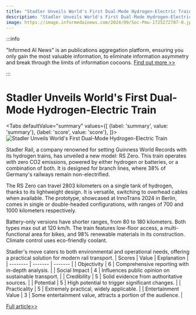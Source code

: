 ```yaml
---
title: "Stadler Unveils World's First Dual-Mode Hydrogen-Electric Train"
description: "Stadler Unveils World's First Dual-Mode Hydrogen-Electric Train"
image: https://image.informedainews.com/2024/09/Soc-Pmu-1725272787-0.jpg
---
```



:::info

"Informed AI News" is an publications aggregation platform, ensuring you only gain the most valuable information, to eliminate information asymmetry and break through the limits of information cocoons.  [Find out more >>](/)

:::

# Stadler Unveils World's First Dual-Mode Hydrogen-Electric Train


<Tabs
	defaultValue="summary"
	values={[
	{label: 'summary', value: 'summary'},
	{label: 'score', value: 'score'},
]}>
<TabItem value="summary">
<img
  src="https://image.informedainews.com/2024/09/Soc-Pmu-1725272787-0.jpg"
  alt="Stadler Unveils World's First Dual-Mode Hydrogen-Electric Train"
/>



Stadler Rail, a company renowned for setting Guinness World Records with its hydrogen trains, has unveiled a new model: RS Zero. This train operates with zero CO2 emissions, powered by either hydrogen or batteries, or a combination of both. It is designed for branch lines, where 38% of Germany's railways remain non-electrified.

The RS Zero can travel 2803 kilometers on a single tank of hydrogen, thanks to its lightweight design. It is versatile, switching to overhead cables when available. The prototype, showcased at InnoTrans 2024 in Berlin, comes in single or double-headed configurations, with ranges of 700 and 1000 kilometers respectively.

Battery-only versions have shorter ranges, from 80 to 180 kilometers. Both types max out at 120 km/h. The train features low-floor access, a multi-functional area for bikes, and 98% renewable materials in its construction. Climate control uses eco-friendly coolant.

Stadler's move caters to both environmental and operational needs, offering a practical solution for modern rail transport.
</TabItem>
<TabItem value="score">
	| Scores     | Value   | Explanation |
	| -------- | ------- | ------- |
	| Objectivity  | 6    | Comprehensive reporting with in-depth analysis.    |
	| Social Impact | 4     | Influences public opinion on sustainable transport.    |
	| Credibility    | 5    | Solid evidence from authoritative sources.    |
	| Potential    | 5    | High potential to trigger significant changes.    |
	| Practicality    | 5    | Extremely practical, widely applicable.    |
	| Entertainment Value    | 3    | Some entertainment value, attracts a portion of the audience.    |
</TabItem>
</Tabs>

[Full article>>](https://www.cnbeta.com.tw/articles/tech/1444324.htm)
